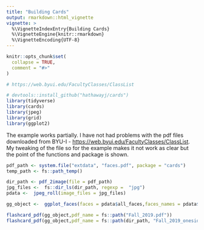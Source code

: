 ```yaml
---
title: "Building Cards"
output: rmarkdown::html_vignette
vignette: >
  %\VignetteIndexEntry{Building Cards}
  %\VignetteEngine{knitr::rmarkdown}
  %\VignetteEncoding{UTF-8}
---
```


```r
knitr::opts_chunk$set(
  collapse = TRUE,
  comment = "#>"
)
```

```r

# https://web.byui.edu/FacultyClasses/ClassList

# devtools::install_github("hathawayj/cards")
library(tidyverse)
library(cards)
library(jpeg)
library(grid)
library(ggplot2)

```

The example works partially.  I have not had problems with the pdf files downloaded from BYU-I - <https://web.byui.edu/FacultyClasses/ClassList>. My tweaking of the file so for the example makes it not work as clear but the point of the functions and package is shown.

```r
pdf_path <- system.file("extdata", "faces.pdf", package = "cards")
temp_path <- fs::path_temp()

dir_path <- pdf_2image(file = pdf_path)
jpg_files <-  fs::dir_ls(dir_path, regexp =  "jpg")
pdata <-  jpeg_roll(image_files = jpg_files)

gg_object <-  ggplot_faces(faces = pdata$all_faces,faces_names = pdata$all_names)

flashcard_pdf(gg_object,pdf_name = fs::path("Fall_2019.pdf"))
flashcard_pdf(gg_object,pdf_name = fs::path(dir_path, "Fall_2019_oneside.pdf"),front_back = FALSE)

```
